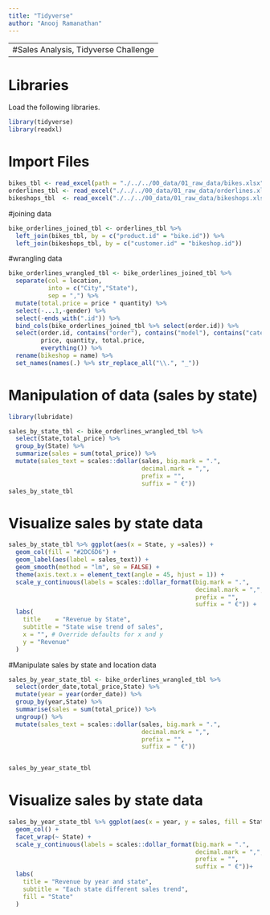 ```yaml
---
title: "Tidyverse"
author: "Anooj Ramanathan"
---
```


|                                      |
|:-------------------------------------|
| #Sales Analysis, Tidyverse Challenge |

# Libraries

Load the following libraries.

```r
library(tidyverse)
library(readxl)

```

# Import Files

```r
bikes_tbl <- read_excel(path = "./../../00_data/01_raw_data/bikes.xlsx")
orderlines_tbl <- read_excel("./../../00_data/01_raw_data/orderlines.xlsx")
bikeshops_tbl  <- read_excel("./../../00_data/01_raw_data/bikeshops.xlsx")
```

#joining data

```r
bike_orderlines_joined_tbl <- orderlines_tbl %>%
  left_join(bikes_tbl, by = c("product.id" = "bike.id")) %>%
  left_join(bikeshops_tbl, by = c("customer.id" = "bikeshop.id"))
```

#wrangling data

```r
bike_orderlines_wrangled_tbl <- bike_orderlines_joined_tbl %>% 
  separate(col = location, 
           into = c("City","State"),
           sep = ",") %>%
  mutate(total.price = price * quantity) %>%
  select(-...1,-gender) %>%
  select(-ends_with(".id")) %>%
  bind_cols(bike_orderlines_joined_tbl %>% select(order.id)) %>% 
  select(order.id, contains("order"), contains("model"), contains("category"),
         price, quantity, total.price,
         everything()) %>%
  rename(bikeshop = name) %>%
  set_names(names(.) %>% str_replace_all("\\.", "_"))
```

# Manipulation of data (sales by state)

```r
library(lubridate)

sales_by_state_tbl <- bike_orderlines_wrangled_tbl %>%
  select(State,total_price) %>%
  group_by(State) %>%
  summarize(sales = sum(total_price)) %>%
  mutate(sales_text = scales::dollar(sales, big.mark = ".", 
                                     decimal.mark = ",", 
                                     prefix = "", 
                                     suffix = " €"))
sales_by_state_tbl
```

# Visualize sales by state data

```r
sales_by_state_tbl %>% ggplot(aes(x = State, y =sales)) +
  geom_col(fill = "#2DC6D6") + 
  geom_label(aes(label = sales_text)) +
  geom_smooth(method = "lm", se = FALSE) +
  theme(axis.text.x = element_text(angle = 45, hjust = 1)) +
  scale_y_continuous(labels = scales::dollar_format(big.mark = ".", 
                                                    decimal.mark = ",", 
                                                    prefix = "", 
                                                    suffix = " €")) +
  labs(
    title    = "Revenue by State",
    subtitle = "State wise trend of sales",
    x = "", # Override defaults for x and y
    y = "Revenue"
  )
```

#Manipulate sales by state and location data

```r
sales_by_year_state_tbl <- bike_orderlines_wrangled_tbl %>%
  select(order_date,total_price,State) %>%
  mutate(year = year(order_date)) %>%
  group_by(year,State) %>%
  summarise(sales = sum(total_price)) %>% 
  ungroup() %>%
  mutate(sales_text = scales::dollar(sales, big.mark = ".", 
                                     decimal.mark = ",", 
                                     prefix = "", 
                                     suffix = " €"))


sales_by_year_state_tbl
```

# Visualize sales by state data

```r
sales_by_year_state_tbl %>% ggplot(aes(x = year, y = sales, fill = State)) + 
  geom_col() +
  facet_wrap(~ State) +
  scale_y_continuous(labels = scales::dollar_format(big.mark = ".", 
                                                    decimal.mark = ",", 
                                                    prefix = "", 
                                                    suffix = " €"))+
  labs(
    title = "Revenue by year and state",
    subtitle = "Each state different sales trend",
    fill = "State" 
  )
```